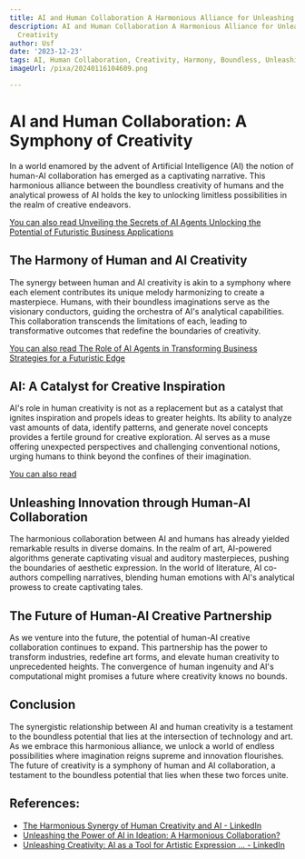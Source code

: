 ```yaml
---
title: AI and Human Collaboration A Harmonious Alliance for Unleashing Boundless Creativity
description: AI and Human Collaboration A Harmonious Alliance for Unleashing Boundless
  Creativity
author: Usf
date: '2023-12-23'
tags: AI, Human Collaboration, Creativity, Harmony, Boundless, Unleashing, Alliance
imageUrl: /pixa/20240116104609.png

---
```

# AI and Human Collaboration:  A Symphony of Creativity

In a world enamored by the advent of Artificial Intelligence  (AI) the notion  of human-AI collaboration has emerged as a captivating narrative. This harmonious alliance between the boundless creativity of  humans and the analytical prowess of  AI holds the key to unlocking limitless possibilities in  the realm of creative endeavors.

[You can also  read Unveiling the Secrets  of AI Agents Unlocking the Potential of Futuristic Business Applications](Unveiling%20the%20Secrets%20of%20AI%20Agents%20Unlocking%20the%20Potential%20of%20Futuristic%20Business%20Applications)


##  The Harmony of Human and AI  Creativity

The synergy between  human and AI creativity is  akin to a symphony where each  element contributes its unique melody harmonizing to create a  masterpiece. Humans, with  their boundless imaginations serve as the  visionary conductors, guiding the orchestra of AI's analytical capabilities. This collaboration transcends the limitations of  each, leading to transformative outcomes  that redefine the boundaries of creativity.

[You can also read The Role of AI Agents in Transforming Business Strategies for a Futuristic Edge](The%20Role%20of%20AI%20Agents%20in%20Transforming%20Business%20Strategies%20for%20a%20Futuristic%20Edge)


## AI: A Catalyst for Creative Inspiration

AI's  role in human creativity is not as a replacement but as  a  catalyst  that ignites inspiration and propels ideas to greater heights. Its ability to analyze vast amounts of data,  identify patterns, and generate novel concepts provides a fertile ground for creative exploration. AI serves as a muse offering unexpected perspectives  and challenging conventional notions, urging humans to think beyond  the confines of their imagination.

[You can also read ]()


## Unleashing Innovation through Human-AI Collaboration

The harmonious collaboration between AI and humans has already yielded remarkable results in diverse domains.  In the realm of art, AI-powered algorithms generate captivating visual and auditory masterpieces, pushing the boundaries of aesthetic expression.  In  the world  of literature, AI co-authors compelling  narratives,  blending human emotions with AI's analytical prowess to create captivating tales.

##  The Future of Human-AI Creative Partnership

As we venture into the future, the potential of human-AI creative collaboration continues to  expand. This partnership has the power to transform industries, redefine art forms, and elevate  human  creativity to unprecedented heights. The convergence of  human ingenuity and AI's computational might promises a future where creativity  knows no bounds.

## Conclusion

The synergistic relationship between AI and human creativity is a  testament to the boundless potential that lies at  the intersection of technology and art. As we embrace this harmonious alliance, we unlock a world of endless possibilities where imagination reigns supreme and innovation flourishes. The future of creativity is a symphony of human and AI collaboration, a  testament to the boundless potential that lies when these two  forces unite.

## References:
- [The Harmonious Synergy of Human Creativity and AI - LinkedIn](https://www.linkedin.com/pulse/harmonious-synergy-human-creativity-ai-elevating-experience-ramah)
- [Unleashing the Power of AI in Ideation: A Harmonious Collaboration?](https://etm.wsu.edu/2023/07/17/unleashing-the-power-of-ai-in-ideation-a-harmonious-collaboration/)
- [Unleashing Creativity: AI as a Tool for Artistic Expression ... - LinkedIn](https://www.linkedin.com/pulse/unleashing-creativity-ai-tool-artistic-expression-tess-robinson)
